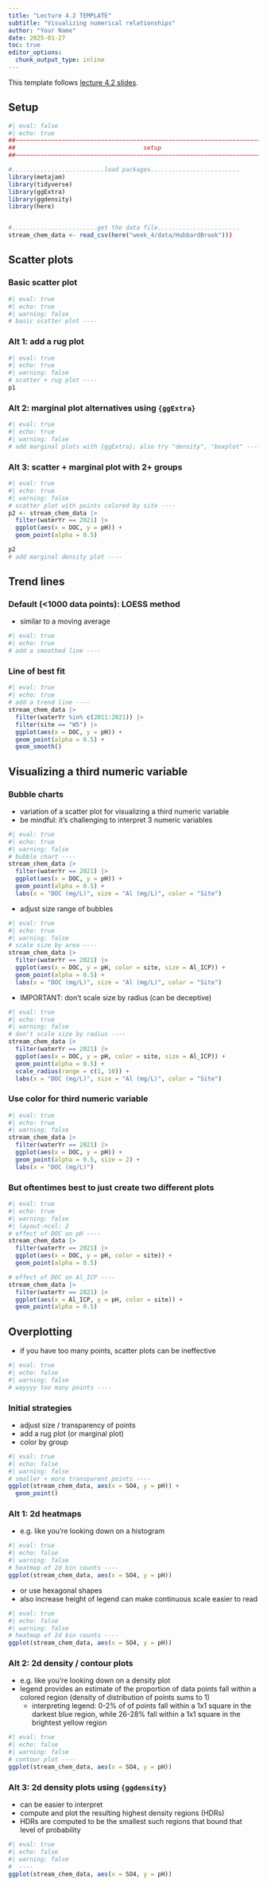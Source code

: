 ```yaml
---
title: "Lecture 4.2 TEMPLATE"
subtitle: "Visualizing numerical relationships"
author: "Your Name"
date: 2025-01-27
toc: true
editor_options: 
  chunk_output_type: inline
---
```


::: callout-note
This template follows [lecture 4.2 slides](https://eds-240-data-viz.github.io/course-materials/lecture-slides/lecture4.2-relationships-slides.html#/title-slide){target="_blank"}.
:::

## Setup

```r
#| eval: false
#| echo: true
##~~~~~~~~~~~~~~~~~~~~~~~~~~~~~~~~~~~~~~~~~~~~~~~~~~~~~~~~~~~~~~~~~~~~~~~~~~~~~~
##                                    setup                                 ----
##~~~~~~~~~~~~~~~~~~~~~~~~~~~~~~~~~~~~~~~~~~~~~~~~~~~~~~~~~~~~~~~~~~~~~~~~~~~~~~

#..........................load packages.........................
library(metajam) 
library(tidyverse)
library(ggExtra)
library(ggdensity)
library(here)


#........................get the data file.......................
stream_chem_data <- read_csv(here("week_4/data/HubbardBrook")))
```

## Scatter plots

### Basic scatter plot

```r
#| eval: true
#| echo: true
#| warning: false
# basic scatter plot ----
```

### Alt 1: add a rug plot

```r
#| eval: true
#| echo: true
#| warning: false
# scatter + rug plot ----
p1
```

### Alt 2: marginal plot alternatives using `{ggExtra}`

```r
#| eval: true
#| echo: true
#| warning: false
# add marginal plots with {ggExtra}; also try "density", "boxplot" ----
```

### Alt 3: scatter + marginal plot with 2+ groups

```r
#| eval: true
#| echo: true
#| warning: false
# scatter plot with points colored by site ----
p2 <- stream_chem_data |> 
  filter(waterYr == 2021) |> 
  ggplot(aes(x = DOC, y = pH)) + 
  geom_point(alpha = 0.5)

p2
# add marginal density plot ----
```

## Trend lines

### Default (\<1000 data points): LOESS method

-   similar to a moving average

```r
#| eval: true
#| echo: true
# add a smoothed line ----
```

### Line of best fit

```r
#| eval: true
#| echo: true
# add a trend line ----
stream_chem_data |> 
  filter(waterYr %in% c(2011:2021)) |>  
  filter(site == "W5") |> 
  ggplot(aes(x = DOC, y = pH)) + 
  geom_point(alpha = 0.5) +
  geom_smooth()
```

## Visualizing a third numeric variable

### Bubble charts

-   variation of a scatter plot for visualizing a third numeric variable
-   be mindful: it's challenging to interpret 3 numeric variables

```r
#| eval: true
#| echo: true
#| warning: false
# bubble chart ----
stream_chem_data |> 
  filter(waterYr == 2021) |> 
  ggplot(aes(x = DOC, y = pH)) + 
  geom_point(alpha = 0.5) +
  labs(x = "DOC (mg/L)", size = "Al (mg/L)", color = "Site")
```

-   adjust size range of bubbles

```r
#| eval: true
#| echo: true
#| warning: false
# scale size by area ----
stream_chem_data |> 
  filter(waterYr == 2021) |> 
  ggplot(aes(x = DOC, y = pH, color = site, size = Al_ICP)) + 
  geom_point(alpha = 0.5) +
  labs(x = "DOC (mg/L)", size = "Al (mg/L)", color = "Site")
```

-   IMPORTANT: don't scale size by radius (can be deceptive)

```r
#| eval: true
#| echo: true
#| warning: false
# don't scale size by radius ----
stream_chem_data |> 
  filter(waterYr == 2021) |> 
  ggplot(aes(x = DOC, y = pH, color = site, size = Al_ICP)) + 
  geom_point(alpha = 0.5) +
  scale_radius(range = c(1, 10)) +
  labs(x = "DOC (mg/L)", size = "Al (mg/L)", color = "Site")
```

### Use color for third numeric variable

```r
#| eval: true
#| echo: true
#| warning: false
stream_chem_data |> 
  filter(waterYr == 2021) |> 
  ggplot(aes(x = DOC, y = pH)) + 
  geom_point(alpha = 0.5, size = 2) +
  labs(x = "DOC (mg/L)")
```

### But oftentimes best to just create two different plots

```r
#| eval: true
#| echo: true
#| warning: false
#| layout-ncol: 2
# effect of DOC on pH ----
stream_chem_data |> 
  filter(waterYr == 2021) |> 
  ggplot(aes(x = DOC, y = pH, color = site)) + 
  geom_point(alpha = 0.5)

# effect of DOC on Al_ICP ----
stream_chem_data |> 
  filter(waterYr == 2021) |> 
  ggplot(aes(x = Al_ICP, y = pH, color = site)) + 
  geom_point(alpha = 0.5)
```

## Overplotting

-   if you have too many points, scatter plots can be ineffective

```r
#| eval: true
#| echo: false
#| warning: false
# wayyyy too many points ----
```

### Initial strategies

-   adjust size / transparency of points
-   add a rug plot (or marginal plot)
-   color by group

```r
#| eval: true
#| echo: false
#| warning: false
# smaller + more transparent points ----
ggplot(stream_chem_data, aes(x = SO4, y = pH)) + 
  geom_point() 
```

### Alt 1: 2d heatmaps

-   e.g. like you're looking down on a histogram

```r
#| eval: true
#| echo: false
#| warning: false
# heatmap of 2d bin counts ----
ggplot(stream_chem_data, aes(x = SO4, y = pH))
```

-   or use hexagonal shapes
-   also increase height of legend can make continuous scale easier to read

```r
#| eval: true
#| echo: false
#| warning: false
# heatmap of 2d bin counts ----
ggplot(stream_chem_data, aes(x = SO4, y = pH)) 
```

### Alt 2: 2d density / contour plots

-   e.g. like you're looking down on a density plot
-   legend provides an estimate of the proportion of data points fall within a colored region (density of distribution of points sums to 1)
    -   interpreting legend: 0-2% of of points fall within a 1x1 square in the darkest blue region, while 26-28% fall within a 1x1 square in the brightest yellow region

```r
#| eval: true
#| echo: false
#| warning: false
# contour plot ----
ggplot(stream_chem_data, aes(x = SO4, y = pH))
```

### Alt 3: 2d density plots using `{ggdensity}`

-   can be easier to interpret
-   compute and plot the resulting highest density regions (HDRs)
-   HDRs are computed to be the smallest such regions that bound that level of probability

```r
#| eval: true
#| echo: false
#| warning: false
#  ----
ggplot(stream_chem_data, aes(x = SO4, y = pH)) 
```
